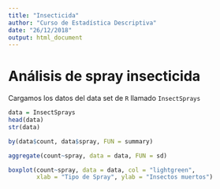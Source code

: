 ---
title: "Insecticida"
author: "Curso de Estadística Descriptiva"
date: "26/12/2018"
output: html_document
---

# Análisis de spray insecticida

Cargamos los datos del data set de `R` llamado `InsectSprays`
```{r}
data = InsectSprays
head(data)
str(data)
```

```{r}
by(data$count, data$spray, FUN = summary)
```

```{r}
aggregate(count~spray, data = data, FUN = sd)
```

```{r}
boxplot(count~spray, data = data, col = "lightgreen",
        xlab = "Tipo de Spray", ylab = "Insectos muertos")
```


